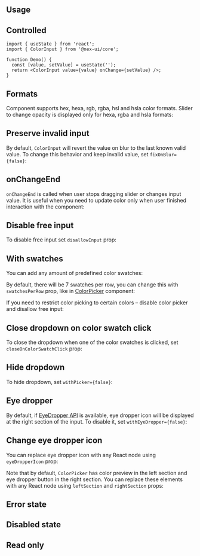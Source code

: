

## Usage

<InputFeatures component="ColorInput" element="input" />

<Demo data={ColorInputDemos.usage} />

## Controlled

```tsx
import { useState } from 'react';
import { ColorInput } from '@nex-ui/core';

function Demo() {
  const [value, setValue] = useState('');
  return <ColorInput value={value} onChange={setValue} />;
}
```

## Formats

Component supports hex, hexa, rgb, rgba, hsl and hsla color formats.
Slider to change opacity is displayed only for hexa, rgba and hsla formats:

<Demo data={ColorInputDemos.formatsConfigurator} />

## Preserve invalid input

By default, `ColorInput` will revert the value on blur to the last known valid value.
To change this behavior and keep invalid value, set `fixOnBlur={false}`:

<Demo data={ColorInputDemos.fixOnBlur} />

## onChangeEnd

`onChangeEnd` is called when user stops dragging slider or changes input value.
It is useful when you need to update color only when user finished interaction with the component:

<Demo data={ColorInputDemos.onChangeEnd} />

## Disable free input

To disable free input set `disallowInput` prop:

<Demo data={ColorInputDemos.disallowInput} />

## With swatches

You can add any amount of predefined color swatches:

<Demo data={ColorInputDemos.swatches} />

By default, there will be 7 swatches per row, you can change this with `swatchesPerRow` prop,
like in [ColorPicker](/core/color-picker/) component:

<Demo data={ColorPickerDemos.swatchesConfigurator} />

If you need to restrict color picking to certain colors – disable color picker and disallow free input:

<Demo data={ColorInputDemos.swatchesOnly} />

## Close dropdown on color swatch click

To close the dropdown when one of the color swatches is clicked, set `closeOnColorSwatchClick` prop:

<Demo data={ColorInputDemos.closeOnColorSwatchClick} />

## Hide dropdown

To hide dropdown, set `withPicker={false}`:

<Demo data={ColorInputDemos.withPicker} />

## Eye dropper

By default, if [EyeDropper API](https://developer.mozilla.org/en-US/docs/Web/API/EyeDropper_API)
is available, eye dropper icon will be displayed at the right section of the input.
To disable it, set `withEyeDropper={false}`:

<Demo data={ColorInputDemos.noEyeDropper} />

## Change eye dropper icon

You can replace eye dropper icon with any React node using `eyeDropperIcon` prop:

<Demo data={ColorInputDemos.eyeDropperIcon} />

<InputSections component="ColorInput" />

Note that by default, `ColorPicker` has color preview in the left section and eye dropper button
in the right section. You can replace these elements with any React node using `leftSection`
and `rightSection` props:

<Demo data={ColorInputDemos.sections} />

## Error state

<Demo data={ColorInputDemos.error} />

## Disabled state

<Demo data={ColorInputDemos.disabled} />

## Read only

<Demo data={ColorInputDemos.readOnly} />

<StylesApiSelectors component="ColorInput" />

<Demo data={ColorInputDemos.stylesApi} />

<GetElementRef component="ColorInput" refType="input" />

<InputAccessibility component="ColorInput" />
